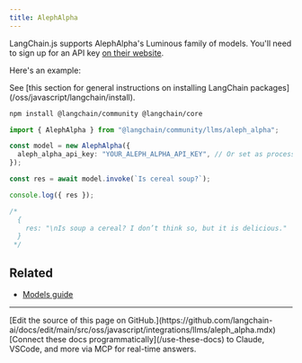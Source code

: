 ```yaml
---
title: AlephAlpha
---
```


LangChain.js supports AlephAlpha's Luminous family of models. You'll need to sign up for an API key [on their website](https://www.aleph-alpha.com/).

Here's an example:

<Tip>
See [this section for general instructions on installing LangChain packages](/oss/javascript/langchain/install).
</Tip>

```bash npm
npm install @langchain/community @langchain/core
```

```typescript
import { AlephAlpha } from "@langchain/community/llms/aleph_alpha";

const model = new AlephAlpha({
  aleph_alpha_api_key: "YOUR_ALEPH_ALPHA_API_KEY", // Or set as process.env.ALEPH_ALPHA_API_KEY
});

const res = await model.invoke(`Is cereal soup?`);

console.log({ res });

/*
  {
    res: "\nIs soup a cereal? I don’t think so, but it is delicious."
  }
 */
```

## Related


- [Models guide](/oss/javascript/langchain/models)

---

<Callout icon="pen-to-square" iconType="regular">
    [Edit the source of this page on GitHub.](https://github.com/langchain-ai/docs/edit/main/src/oss/javascript/integrations/llms/aleph_alpha.mdx)
</Callout>
<Tip icon="terminal" iconType="regular">
    [Connect these docs programmatically](/use-these-docs) to Claude, VSCode, and more via MCP for    real-time answers.
</Tip>
